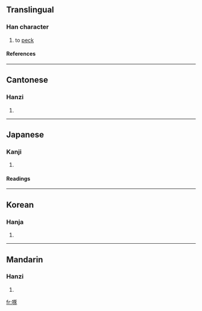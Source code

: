 ==Translingual==
===Han character===
{{Han char|rn=30|rad=口|as=08|sn=11|four=6103<sub>2</sub>|canj=口一尸人 (RMSO)}}
# to [[peck]]
====References====
{{Han ref|kx=0194.300|dkj=03801|dj=0415.070|hdz=10639.010|uh=5544|ud=21828|bh=B0D6|bd=45270}}
----
==Cantonese==
===Hanzi===
{{yue-hanzi|jyut=|y=deuk3}}
# {{defn|Cantonese}}
----
==Japanese==
===Kanji===
{{ja-kanji|grade=|rs=口08}}
# {{defn|Japanese}} 
====Readings====
{{ja-readings|on=[[たく]] (taku)|kun=[[ついばむ]] (tsuibamu)}}
----
==Korean==
===Hanja===
{{ko-hanja|hangeul=탁|rv=tak|mr=t'ak}}
# {{defn|Korean}}
----
==Mandarin==
===Hanzi===
{{cmn-hanzi|pin=[[zhuó]] ([[zhuo2]])|wg=cho<sup>2</sup>}}
# {{defn|Mandarin}}

[[fr:啄]]